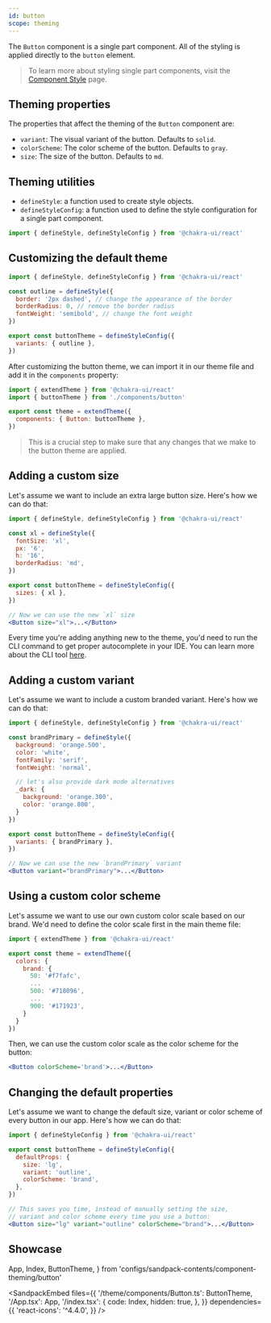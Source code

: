 ```yaml
---
id: button
scope: theming
---
```


The `Button` component is a single part component. All of the styling is applied
directly to the `button` element.

> To learn more about styling single part components, visit the
> [Component Style](/docs/styled-system/component-style#styling-single-part-components)
> page.

## Theming properties

The properties that affect the theming of the `Button` component are:

- `variant`: The visual variant of the button. Defaults to `solid`.
- `colorScheme`: The color scheme of the button. Defaults to `gray`.
- `size`: The size of the button. Defaults to `md`.

## Theming utilities

- `defineStyle`: a function used to create style objects.
- `defineStyleConfig`: a function used to define the style configuration for a
  single part component.

```jsx live=false
import { defineStyle, defineStyleConfig } from '@chakra-ui/react'
```

## Customizing the default theme

```jsx live=false
import { defineStyle, defineStyleConfig } from '@chakra-ui/react'

const outline = defineStyle({
  border: '2px dashed', // change the appearance of the border
  borderRadius: 0, // remove the border radius
  fontWeight: 'semibold', // change the font weight
})

export const buttonTheme = defineStyleConfig({
  variants: { outline },
})
```

After customizing the button theme, we can import it in our theme file and add
it in the `components` property:

```jsx live=false
import { extendTheme } from '@chakra-ui/react'
import { buttonTheme } from './components/button'

export const theme = extendTheme({
  components: { Button: buttonTheme },
})
```

> This is a crucial step to make sure that any changes that we make to the
> button theme are applied.

## Adding a custom size

Let's assume we want to include an extra large button size. Here's how we can do
that:

```jsx live=false
import { defineStyle, defineStyleConfig } from '@chakra-ui/react'

const xl = defineStyle({
  fontSize: 'xl',
  px: '6',
  h: '16',
  borderRadius: 'md',
})

export const buttonTheme = defineStyleConfig({
  sizes: { xl },
})

// Now we can use the new `xl` size
<Button size="xl">...</Button>
```

Every time you're adding anything new to the theme, you'd need to run the CLI
command to get proper autocomplete in your IDE. You can learn more about the CLI
tool [here](/docs/styled-system/cli).

## Adding a custom variant

Let's assume we want to include a custom branded variant. Here's how we can do
that:

```jsx live=false
import { defineStyle, defineStyleConfig } from '@chakra-ui/react'

const brandPrimary = defineStyle({
  background: 'orange.500',
  color: 'white',
  fontFamily: 'serif',
  fontWeight: 'normal',

  // let's also provide dark mode alternatives
  _dark: {
    background: 'orange.300',
    color: 'orange.800',
  }
})

export const buttonTheme = defineStyleConfig({
  variants: { brandPrimary },
})

// Now we can use the new `brandPrimary` variant
<Button variant="brandPrimary">...</Button>
```

## Using a custom color scheme

Let's assume we want to use our own custom color scale based on our brand. We'd
need to define the color scale first in the main theme file:

```jsx live=false
import { extendTheme } from '@chakra-ui/react'

export const theme = extendTheme({
  colors: {
    brand: {
      50: '#f7fafc',
      ...
      500: '#718096',
      ...
      900: '#171923',
    }
  }
})
```

Then, we can use the custom color scale as the color scheme for the button:

```jsx live=false
<Button colorScheme='brand'>...</Button>
```

## Changing the default properties

Let's assume we want to change the default size, variant or color scheme of
every button in our app. Here's how we can do that:

```jsx live=false
import { defineStyleConfig } from '@chakra-ui/react'

export const buttonTheme = defineStyleConfig({
  defaultProps: {
    size: 'lg',
    variant: 'outline',
    colorScheme: 'brand',
  },
})

// This saves you time, instead of manually setting the size,
// variant and color scheme every time you use a button:
<Button size="lg" variant="outline" colorScheme="brand">...</Button>
```

## Showcase

  App,
  Index,
  ButtonTheme,
} from 'configs/sandpack-contents/component-theming/button'

<SandpackEmbed
  files={{
    '/theme/components/Button.ts': ButtonTheme,
    '/App.tsx': App,
    '/index.tsx': {
      code: Index,
      hidden: true,
    },
  }}
  dependencies={{
    'react-icons': '^4.4.0',
  }}
/>
